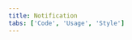 ```yaml
---
title: Notification
tabs: ['Code', 'Usage', 'Style']
---
```


<ComponentCode
    name="Inline notification"
    component="notification"
    variation="inline-notification"
    hasReactVersion
    hasVueVersion="inlinenotification--default"
    codepen="NmNrLg"
    >
</ComponentCode>
<ComponentCode
    name="Toast notification"
    component="notification"
    variation="toast-notification"
    hasReactVersion
    hasVueVersion="toastnotification--default"
    codepen="vMGKQO"
    >
</ComponentCode>
<ComponentDocs component="notification" ></ComponentDocs>
